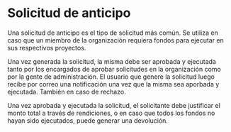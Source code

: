 
# Solicitud de anticipo

Una solicitud de anticipo es el tipo de solicitud más común. Se utiliza en caso que un miembro de la organización requiera fondos para ejecutar en sus respectivos proyectos.

Una vez generada la solicitud, la misma debe ser aprobada y ejecutada tanto por los encargados de aprobar solicitudes en la organización como por la gente de administración. El usuario que genere la solicitud luego recibe por correo una notificación una vez que la misma sea aporbada y ejecutada. También en caso de rechazo.

Una vez aprobada y ejecutada la solicitud, el solicitante debe justificar el monto total a través de rendiciones, o en caso que todos los fondos no hayan sido ejecutados, puede generar una devolución.

<ReactPlayer
  playing={false}
  controle
  url="https://www.youtube.com/watch?v=zy879E3Cpug"
/>

